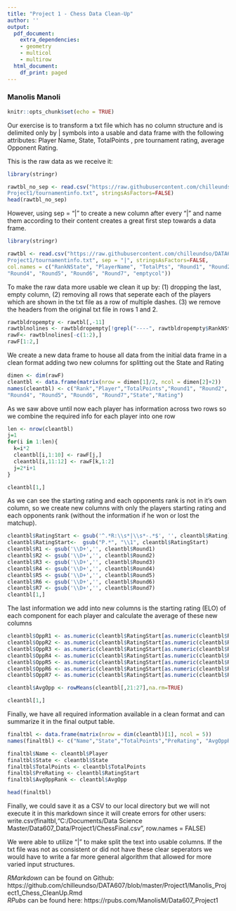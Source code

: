 ---
title: "Project 1 - Chess Data Clean-Up"
author: ''
output:
  pdf_document:
    extra_dependencies:
    - geometry
    - multicol
    - multirow
  html_document:
    df_print: paged
---

### Manolis Manoli

```{r setup, include=FALSE}
knitr::opts_chunk$set(echo = TRUE)
```
Our exercise is to transform a txt file which has no column structure and is delimited only by | symbols into a usable and data frame with the following attributes: Player Name, State, TotalPoints , pre tournament rating, average Opponent Rating.

This is the raw data as we receive it:
```{r load_raw_data_without_sep, include=TRUE, warning = FALSE}
library(stringr)  

rawtbl_no_sep <- read.csv("https://raw.githubusercontent.com/chilleundso/DATA607/master/
Project1/tournamentinfo.txt", stringsAsFactors=FALSE)
head(rawtbl_no_sep)
```

However, using sep = "|" to create a new column after every "|" and name them according to their content creates a great first step towards a data frame.
```{r load_raw_data, include=TRUE, warning = FALSE}
library(stringr)  

rawtbl <- read.csv("https://raw.githubusercontent.com/chilleundso/DATA607/master/
Project1/tournamentinfo.txt", sep = "|", stringsAsFactors=FALSE, 
col.names = c("RankNState", "PlayerName", "TotalPts", "Round1", "Round2", "Round3",
"Round4", "Round5", "Round6", "Round7", "emptycol"))
```

To make the raw data more usable we clean it up by: (1) dropping the last, empty column, (2) removing all rows that seperate each of the players which are shown in the txt file as a row of multiple dashes. (3) we remove the headers from the original txt file in rows 1 and 2.
```{r format_raw_data, include=TRUE, warning = FALSE}
rawtbldropempty <- rawtbl[,-11]
rawtblnolines <- rawtbldropempty[!grepl("----", rawtbldropempty$RankNState),]
rawF<- rawtblnolines[-c(1:2),]
rawF[1:2,]
```
We create a new data frame to house all data from the initial data frame in a clean format adding two new columns for splitting out the State and Rating
```{r create_clean_data, include=TRUE, warning = FALSE}
dimen <- dim(rawF)
cleantbl <- data.frame(matrix(nrow = dimen[1]/2, ncol = dimen[2]+2))
names(cleantbl) <- c("Rank","Player","TotalPoints","Round1", "Round2", "Round3",
"Round4", "Round5", "Round6", "Round7","State","Rating")
```
As we saw above until now each player has information across two rows so we combine the required info for each player into one row
```{r move_players_into_row, include=TRUE, warning = FALSE}

len <- nrow(cleantbl)
j=1
for(i in 1:len){
  k=i*2
  cleantbl[i,1:10] <- rawF[j,]
  cleantbl[i,11:12] <- rawF[k,1:2]
  j=2*i+1
}

cleantbl[1,]
```
As we can see the starting rating and each opponents rank is not in it's own column, so we create new columns with only the players starting rating and each opponents rank (without the information if he won or lost the matchup).

```{r Rating_Round_clean_up, include=TRUE, warning = FALSE}
cleantbl$RatingStart <- gsub('^.*R:\\s*|\\s*-.*$', '', cleantbl$Rating)
cleantbl$RatingStart<-  gsub("P.*", "\\1", cleantbl$RatingStart)
cleantbl$R1 <- gsub('\\D+','', cleantbl$Round1)
cleantbl$R2 <- gsub('\\D+','', cleantbl$Round2)
cleantbl$R3 <- gsub('\\D+','', cleantbl$Round3)
cleantbl$R4 <- gsub('\\D+','', cleantbl$Round4)
cleantbl$R5 <- gsub('\\D+','', cleantbl$Round5)
cleantbl$R6 <- gsub('\\D+','', cleantbl$Round6)
cleantbl$R7 <- gsub('\\D+','', cleantbl$Round7)
cleantbl[1,]
```

The last information we add into new columns is the starting rating (ELO) of each component for each player and calculate the average of these new columns

```{r Rating_add_Opp_Start_Rating, include=TRUE, warning = FALSE}
cleantbl$OppR1 <- as.numeric(cleantbl$RatingStart[as.numeric(cleantbl$R1)])
cleantbl$OppR2 <- as.numeric(cleantbl$RatingStart[as.numeric(cleantbl$R2)])
cleantbl$OppR3 <- as.numeric(cleantbl$RatingStart[as.numeric(cleantbl$R3)])
cleantbl$OppR4 <- as.numeric(cleantbl$RatingStart[as.numeric(cleantbl$R4)])
cleantbl$OppR5 <- as.numeric(cleantbl$RatingStart[as.numeric(cleantbl$R5)])
cleantbl$OppR6 <- as.numeric(cleantbl$RatingStart[as.numeric(cleantbl$R6)])
cleantbl$OppR7 <- as.numeric(cleantbl$RatingStart[as.numeric(cleantbl$R7)])

cleantbl$AvgOpp <- rowMeans(cleantbl[,21:27],na.rm=TRUE)

cleantbl[1,]
```

Finally, we have all required information available in a clean format and can summarize it in the final output table.

```{r Output_table, include=TRUE, warning = FALSE}

finaltbl <- data.frame(matrix(nrow = dim(cleantbl)[1], ncol = 5))
names(finaltbl) <- c("Name","State","TotalPoints","PreRating", "AvgOppRank")

finaltbl$Name <- cleantbl$Player
finaltbl$State <- cleantbl$State
finaltbl$TotalPoints <- cleantbl$TotalPoints
finaltbl$PreRating <- cleantbl$RatingStart
finaltbl$AvgOppRank <- cleantbl$AvgOpp

head(finaltbl)

```
Finally, we could save it as a CSV to our local directory but we will not execute it in this markdown since it will create errors for other users:  
write.csv(finaltbl,"C:/Documents/Data Science Master/Data607_Data/Project1/ChessFinal.csv", row.names = FALSE)

We were able to utilize "|" to make split the text into usable columns.
If the txt file was not as consistent or did not have these clear seperators we would have to write a far more general algorithm that allowed for more varied input structures.

*RMarkdown* can be found on Github:
https://github.com/chilleundso/DATA607/blob/master/Project1/Manolis_Project1_Chess_CleanUp.Rmd  
*RPubs* can be found here:
https://rpubs.com/ManolisM/Data607_Project1

